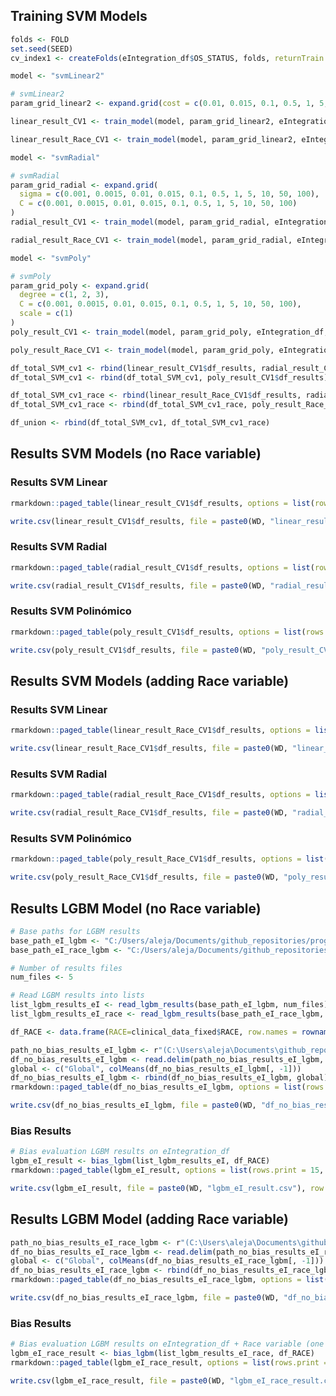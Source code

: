## Training SVM Models

```r
folds <- FOLD
set.seed(SEED)
cv_index1 <- createFolds(eIntegration_df$OS_STATUS, folds, returnTrain = TRUE, list = TRUE)

model <- "svmLinear2"

# svmLinear2
param_grid_linear2 <- expand.grid(cost = c(0.01, 0.015, 0.1, 0.5, 1, 5, 10, 50, 100))

linear_result_CV1 <- train_model(model, param_grid_linear2, eIntegration_df, cv_index1)

linear_result_Race_CV1 <- train_model(model, param_grid_linear2, eIntegration_df_Race, cv_index1)

model <- "svmRadial"

# svmRadial
param_grid_radial <- expand.grid(
  sigma = c(0.001, 0.0015, 0.01, 0.015, 0.1, 0.5, 1, 5, 10, 50, 100),
  C = c(0.001, 0.0015, 0.01, 0.015, 0.1, 0.5, 1, 5, 10, 50, 100)
)
radial_result_CV1 <- train_model(model, param_grid_radial, eIntegration_df, cv_index1)

radial_result_Race_CV1 <- train_model(model, param_grid_radial, eIntegration_df_Race, cv_index1)

model <- "svmPoly"

# svmPoly
param_grid_poly <- expand.grid(
  degree = c(1, 2, 3),
  C = c(0.001, 0.0015, 0.01, 0.015, 0.1, 0.5, 1, 5, 10, 50, 100),
  scale = c(1)
)
poly_result_CV1 <- train_model(model, param_grid_poly, eIntegration_df, cv_index1)

poly_result_Race_CV1 <- train_model(model, param_grid_poly, eIntegration_df_Race, cv_index1)
```

```r
df_total_SVM_cv1 <- rbind(linear_result_CV1$df_results, radial_result_CV1$df_results)
df_total_SVM_cv1 <- rbind(df_total_SVM_cv1, poly_result_CV1$df_results)

df_total_SVM_cv1_race <- rbind(linear_result_Race_CV1$df_results, radial_result_Race_CV1$df_results)
df_total_SVM_cv1_race <- rbind(df_total_SVM_cv1_race, poly_result_Race_CV1$df_results)

df_union <- rbind(df_total_SVM_cv1, df_total_SVM_cv1_race)
```

## Results SVM Models (no Race variable)

### Results SVM Linear

```r
rmarkdown::paged_table(linear_result_CV1$df_results, options = list(rows.print = 15, cols.print = 5))
```

```r
write.csv(linear_result_CV1$df_results, file = paste0(WD, "linear_result_CV1.csv"), row.names = FALSE)
```

### Results SVM Radial

```r
rmarkdown::paged_table(radial_result_CV1$df_results, options = list(rows.print = 15, cols.print = 5))
```

```r
write.csv(radial_result_CV1$df_results, file = paste0(WD, "radial_result_CV1.csv"), row.names = FALSE)
```

### Results SVM Polinómico

```r
rmarkdown::paged_table(poly_result_CV1$df_results, options = list(rows.print = 15, cols.print = 5))
```

```r
write.csv(poly_result_CV1$df_results, file = paste0(WD, "poly_result_CV1.csv"), row.names = FALSE)
```

## Results SVM Models (adding Race variable)

### Results SVM Linear

```r
rmarkdown::paged_table(linear_result_Race_CV1$df_results, options = list(rows.print = 15, cols.print = 5))
```

```r
write.csv(linear_result_Race_CV1$df_results, file = paste0(WD, "linear_result_Race_CV1.csv"), row.names = FALSE)
```

### Results SVM Radial

```r
rmarkdown::paged_table(radial_result_Race_CV1$df_results, options = list(rows.print = 15, cols.print = 5))
```

```r
write.csv(radial_result_Race_CV1$df_results, file = paste0(WD, "radial_result_Race_CV1.csv"), row.names = FALSE)
```

### Results SVM Polinómico

```r
rmarkdown::paged_table(poly_result_Race_CV1$df_results, options = list(rows.print = 15, cols.print = 5))
```

```r
write.csv(poly_result_Race_CV1$df_results, file = paste0(WD, "poly_result_Race_CV1.csv"), row.names = FALSE)
```

## Results LGBM Model (no Race variable)

```r
# Base paths for LGBM results
base_path_eI_lgbm <- "C:/Users/aleja/Documents/github_repositories/prognosis-prediction-TCGA/work_space/df_results_eI"
base_path_eI_race_lgbm <- "C:/Users/aleja/Documents/github_repositories/prognosis-prediction-TCGA/work_space/df_results_eI_race"

# Number of results files
num_files <- 5

# Read LGBM results into lists
list_lgbm_results_eI <- read_lgbm_results(base_path_eI_lgbm, num_files)
list_lgbm_results_eI_race <- read_lgbm_results(base_path_eI_race_lgbm, num_files)

df_RACE <- data.frame(RACE=clinical_data_fixed$RACE, row.names = rownames(clinical_data_fixed))
```

```r
path_no_bias_results_eI_lgbm <- r"(C:\Users\aleja\Documents\github_repositories\prognosis-prediction-TCGA\work_space\df_score_eI.csv)"
df_no_bias_results_eI_lgbm <- read.delim(path_no_bias_results_eI_lgbm, header = TRUE, sep = ",", dec = ".", fill = TRUE)
global <- c("Global", colMeans(df_no_bias_results_eI_lgbm[, -1]))
df_no_bias_results_eI_lgbm <- rbind(df_no_bias_results_eI_lgbm, global)
rmarkdown::paged_table(df_no_bias_results_eI_lgbm, options = list(rows.print = 15, cols.print = 5))
```
```r
write.csv(df_no_bias_results_eI_lgbm, file = paste0(WD, "df_no_bias_results_eI_lgbm.csv"), row.names = FALSE)
```

### Bias Results

```r
# Bias evaluation LGBM results on eIntegration_df
lgbm_eI_result <- bias_lgbm(list_lgbm_results_eI, df_RACE)
rmarkdown::paged_table(lgbm_eI_result, options = list(rows.print = 15, cols.print = 5))
```

```r
write.csv(lgbm_eI_result, file = paste0(WD, "lgbm_eI_result.csv"), row.names = FALSE)
```

## Results LGBM Model (adding Race variable)

```r
path_no_bias_results_eI_race_lgbm <- r"(C:\Users\aleja\Documents\github_repositories\prognosis-prediction-TCGA\work_space\df_score_eI_race.csv)"
df_no_bias_results_eI_race_lgbm <- read.delim(path_no_bias_results_eI_race_lgbm, header = TRUE, sep = ",", dec = ".", fill = TRUE)
global <- c("Global", colMeans(df_no_bias_results_eI_race_lgbm[, -1]))
df_no_bias_results_eI_race_lgbm <- rbind(df_no_bias_results_eI_race_lgbm, global)
rmarkdown::paged_table(df_no_bias_results_eI_race_lgbm, options = list(rows.print = 15, cols.print = 5))
```

```r
write.csv(df_no_bias_results_eI_race_lgbm, file = paste0(WD, "df_no_bias_results_eI_race_lgbm.csv"), row.names = FALSE)
```

### Bias Results

```r
# Bias evaluation LGBM results on eIntegration_df + Race variable (one hot encoding)
lgbm_eI_race_result <- bias_lgbm(list_lgbm_results_eI_race, df_RACE)
rmarkdown::paged_table(lgbm_eI_race_result, options = list(rows.print = 15, cols.print = 5))
```

```r
write.csv(lgbm_eI_race_result, file = paste0(WD, "lgbm_eI_race_result.csv"), row.names = FALSE)
```

